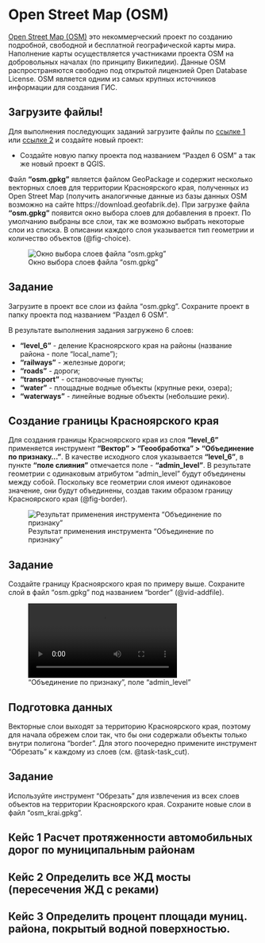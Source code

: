 
# Open Street Map (OSM)

[Open Street Map (OSM)](https://www.openstreetmap.org/#map=9/55.983/92.873) это некоммерческий проект по созданию подробной, свободной и бесплатной географической карты мира. Наполнение карты осуществляется участниками проекта OSM на добровольных началах (по принципу Википедии). Данные OSM распространяются свободно под открытой лицензией Open Database License. OSM является одним из самых крупных источников информации для создания ГИС.

::: {.callout-note}
## Загрузите файлы!
Для выполнения последующих заданий загрузите файлы по [ссылке 1]() или [ссылке 2]() и создайте новый проект:

- Создайте новую папку проекта под названием "Раздел 6 OSM" а так же новый проект в QGIS.
:::

Файл **"osm.gpkg"** является файлом GeoPackage и содержит несколько векторных слоев для территории Красноярского края, полученных из Open Street Map (получить аналогичные данные из базы данных OSM возможно на сайте https://download.geofabrik.de). При загрузке файла **"osm.gpkg"** появится окно выбора слоев для добавления в проект. По умолчанию выбраны все слои, так же возможно выбрать некоторые слои из списка. В описании каждого слоя указывается тип геометрии и количество объектов (@fig-choice).

![Окно выбора слоев файла "osm.gpkg"](./pictures/6_11_Выбор слоев.png){#fig-choice}

::: {#task-task .callout-tip}
## Задание
Загрузите в проект все слои из файла "osm.gpkg". Сохраните проект в папку проекта под названием "Раздел 6 OSM".
:::

В результате выполнения задания загружено 6 слоев: 

- **"level_6"** - деление Красноярского края на районы (название района - поле "local_name"); 
- **"railways"** - железные дороги; 
- **"roads"** - дороги; 
- **"transport"** - остановочные пункты; 
- **"water"** - площадные водные объекты (крупные реки, озера); 
- **"waterways"** - линейные водные объекты (небольшие реки).

## Создание границы Красноярского края

Для создания границы Красноярского края из слоя **"level_6"** применяется инструмент **"Вектор" > "Геообработка" > "Объединение по признаку..."**. В качестве исходного слоя указывается **"level_6"**, в пункте **"поле слияния"** отмечается поле - **"admin_level"**. В результате геометрии с одинаковым атрибутом "admin_level" будут объединены между собой. Поскольку все геометрии слоя имеют одинаковое значение, они будут объединены, создав таким образом границу Красноярского края (@fig-border).

![Результат применения инструмента "Объединение по признаку"](./pictures/6_12_Граница КК.png){#fig-border}

::: {#task-task .callout-tip}
## Задание
Создайте границу Красноярского края по примеру выше. Сохраните слой в файл "osm.gpkg" под названием "border" (@vid-addfile).

!["Объединение по признаку", поле "admin_level"](./videos/6_2_объединение по признаку.mp4){#vid-addfile}
:::

## Подготовка данных

Векторные слои выходят за территорию Красноярского края, поэтому для начала обрежем слои так, что бы они содержали объекты только внутри полигона "border". Для этого поочередно примените инструмент "Обрезать" к каждому из слоев (см. @task-task_cut).

::: {#task-task .callout-tip}
## Задание
Используйте инструмент "Обрезать" для извлечения из всех слоев объектов на территории Красноярского края. Сохраните новые слои в файл "osm_krai.gpkg".
:::


## Кейс 1 Расчет протяженности автомобильных дорог по муниципальным районам






## Кейс 2 Определить все ЖД мосты (пересечения ЖД с реками)


## Кейс 3 Определить процент площади муниц. района, покрытый водной поверхностью.


